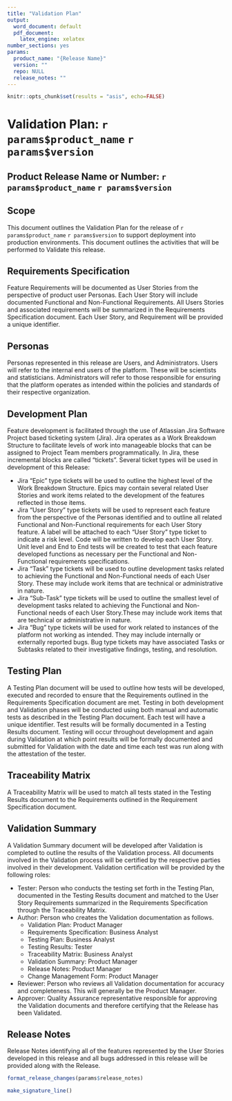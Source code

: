 ```yaml
---
title: "Validation Plan"
output:
  word_document: default
  pdf_document:
    latex_engine: xelatex
number_sections: yes
params:
  product_name: "{Release Name}"
  version: ""
  repo: NULL
  release_notes: ""
---
```


```r
knitr::opts_chunk$set(results = "asis", echo=FALSE)
```

# Validation Plan: `r params$product_name` `r params$version`

## Product Release Name or Number: `r params$product_name` `r params$version`

## Scope
This document outlines the Validation Plan for the release of `r params$product_name` `r params$version` to support deployment into production environments.  This document outlines the activities that will be performed to Validate this release.


## Requirements Specification
Feature Requirements will be documented as User Stories from the perspective of product user Personas. Each User Story will include documented Functional and Non-Functional Requirements. All Users Stories and associated requirements will be summarized in the Requirements Specification document. Each User Story, and Requirement will be provided a unique identifier. 


## Personas
Personas represented in this release are Users, and Administrators. Users will refer to the internal end users of the platform. These will be scientists and statisticians. Administrators will refer to those responsible for ensuring that the platform operates as intended within the policies and standards of their respective organization.


## Development Plan
Feature development is facilitated through the use of Atlassian Jira Software Project based ticketing system (Jira). Jira operates as a Work Breakdown Structure to facilitate levels of work into manageable blocks that can be assigned to Project Team members programmatically. In Jira, these incremental blocks are called “tickets”. Several ticket types will be used in development of this Release:

 * Jira “Epic” type tickets will be used to outline the highest level of the Work Breakdown Structure. Epics may contain several related User Stories and work items related to the development of the features reflected in those items. 
 * Jira “User Story” type tickets will be used to represent each feature from the perspective of the Personas identified and to outline all related Functional and Non-Functional requirements for each User Story feature.  A label will be attached to each “User Story” type ticket to indicate a risk level.  Code will be written to develop each User Story. Unit level and End to End tests will be created to test that each feature developed functions as necessary per the Functional and Non-Functional requirements specifications. 
 * Jira “Task” type tickets will be used to outline development tasks related to achieving the Functional and Non-Functional needs of each User Story. These may include work items that are technical or administrative in nature.  
 * Jira “Sub-Task” type tickets will be used to outline the smallest level of development tasks related to achieving the Functional and Non-Functional needs of each User Story.These may include work items that are technical or administrative in nature.  
 * Jira “Bug” type tickets will be used for work related to instances of the platform not working as intended. They may include internally or externally reported bugs. Bug type tickets may have associated Tasks or Subtasks related to their investigative findings, testing, and resolution. 
 


## Testing Plan
A Testing Plan document will be used to outline how tests will be developed, executed and recorded to ensure that the Requirements outlined in the Requirements Specification document are met. Testing in both development and Validation phases will be conducted using both manual and automatic tests as described in the Testing Plan document. Each test will have a unique identifier. Test results will be formally documented in a Testing Results document. Testing will occur throughout development and again during Validation at which point results will be formally documented and submitted for Validation with the date and time each test was run along with the attestation of the tester.


## Traceability Matrix
A Traceability Matrix will be used to match all tests stated in the Testing Results document to the Requirements outlined in the Requirement Specification document.


## Validation Summary
A Validation Summary document will be developed after Validation is completed to outline the results of the Validation process. All documents involved in the Validation process will be certified by the respective parties involved in their development. Validation certification will be provided by the following roles:

* Tester: Person who conducts the testing set forth in the Testing Plan, documented in the Testing Results document and matched to the User Story Requirements summarized in the Requirements Specification through the Traceability Matrix. 
* Author: Person who creates the Validation documentation as follows.
    + Validation Plan: Product Manager
    + Requirements Specification: Business Analyst
    + Testing Plan: Business Analyst
    + Testing Results: Tester
    + Traceability Matrix: Business Analyst
    + Validation Summary: Product Manager
    + Release Notes: Product Manager
    + Change Management Form: Product Manager
* Reviewer: Person who reviews all Validation documentation for accuracy and completeness. This will generally be the Product Manager.
* Approver: Quality Assurance representative responsible for approving the Validation documents and therefore certifying that the Release has been Validated.  


## Release Notes
Release Notes identifying all of the features represented by the User Stories developed in this release and all bugs addressed in this release will be provided along with the Release.

```r
format_release_changes(params$release_notes)
```

\newpage

```r
make_signature_line()
```


<!-- ## To add:  -->
<!-- User Stories -->
<!-- {Story Category/Epic} -->
<!-- As a {Role}, I want {Functionality} -->

<!-- Bug Addressed -->
<!-- {Insert Bug description} -->

